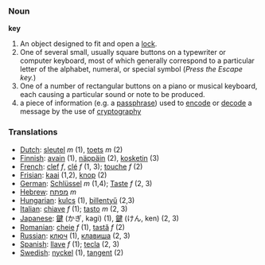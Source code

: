 === Noun ===

'''key'''

#An object designed to fit and open a [[lock]].
#One of several small, usually square buttons on a typewriter or computer keyboard, most of which generally correspond to a particular letter of the alphabet, numeral, or special symbol (''Press the Escape key.'')
#One of a number of rectangular buttons on a piano or musical keyboard, each causing a particular sound or note to be produced.
#a piece of information (e.g. a [[passphrase]]) used to [[encode]] or [[decode]] a message by the use of [[cryptography]]

=== Translations ===
*[[Dutch]]: [[sleutel]] ''m'' (1), [[toets]] ''m'' (2)
*[[Finnish]]: [[avain]] (1), [[näppäin]] (2), [[kosketin]] (3)
*[[French]]: [[clef]] ''f'', [[clé]] ''f'' (1, 3); [[touche]] ''f'' (2)
*[[Frisian]]: [[kaai]] (1,2), [[knop]] (2)
*[[German]]: [[Schlüssel]] ''m'' (1,4); [[Taste]] ''f'' (2, 3)
*[[Hebrew]]: [[מפתח]] ''m''
*[[Hungarian]]: [[kulcs]] (1), [[billentyű]] (2,3)
*[[Italian]]: [[chiave]] ''f'' (1); [[tasto]] ''m'' (2, 3)
*[[Japanese]]: [[鍵]] (かぎ, kagi) (1), [[鍵]] (けん, ken) (2, 3)
*[[Romanian]]: [[cheie]] ''f'' (1), [[tastă]] ''f'' (2)
*[[Russian]]: [[ключ]] (1), [[клавиша]] (2, 3)
*[[Spanish]]: [[llave]] ''f'' (1); [[tecla]] (2, 3)
*[[Swedish]]: [[nyckel]] (1), [[tangent]] (2)